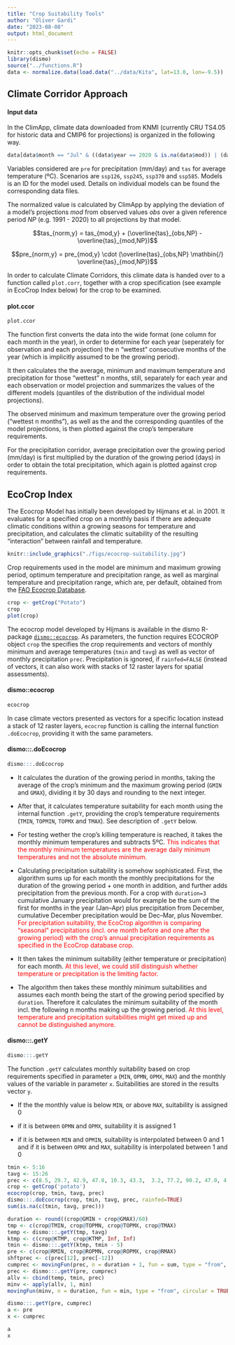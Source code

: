 ```yaml
---
title: "Crop Suitability Tools"
author: "Oliver Gardi"
date: "2023-08-08"
output: html_document
---
```


```r
knitr::opts_chunk$set(echo = FALSE)
library(dismo)
source("../functions.R")
data <- normalize.data(load.data("../data/Kita", lat=13.0, lon=-9.5))
```

## Climate Corridor Approach

#### Input data

In the ClimApp, climate data downloaded from KNMI (currently CRU TS4.05 for historic data and CMIP6 for projections) is organized in the following way. 

```r
data[data$month == "Jul" & ((data$year == 2020 & is.na(data$mod)) | (data$year == 2100 & data$mod %in% c("cmip6_ssp126_000", "cmip6_ssp126_001", "cmip6_ssp585_000", "cmip6_ssp585_001"))), ] %>% arrange(var, year, desc(set), sce)
```
Variables considered are ``pre`` for precipitation (mm/day) and ``tas`` for average temperature (ºC). Scenarios are ``ssp126``, ``ssp245``, ``ssp370`` and ``ssp585``. Models is an ID for the model used. Details on individual models can be found the corresponding data files. 

The normalized value is calculated by ClimApp by applying the deviation of a model's projections $mod$ from observed values $obs$ over a given reference period $NP$ (e.g. 1991 - 2020) to all projections by that model.

$$tas_{norm,y} = tas_{mod,y} + (\overline{tas}_{obs,NP} -  \overline{tas}_{mod,NP})$$

$$pre_{norm,y} = pre_{mod,y} \cdot (\overline{tas}_{obs,NP} \mathbin{/} \overline{tas}_{mod,NP})$$

In order to calculate Climate Corridors, this climate data is handed over to a function called ``plot.corr``, together with a crop specification (see example in EcoCrop Index below) for the crop to be examined.

#### plot.ccor
```r
plot.ccor
```

The function first converts the data into the wide format (one column for each month in the year), in order to determine for each year (seperately for observation and each projection) the n "wettest" consecutive months of the year (which is implicitly assumed to be the growing period). 

It then calculates the the average, minimum and maximum temperature and precipitation for those "wettest" n months, still, separately for each year and each observation or model projection and summarizes the values of the different models (quantiles of the distribution of the individual model projections).

The observed minimum and maximum temperature over the growing period ("wettest n months"), as well as the and the corresponding quantiles of the model projections, is then plotted against the crop's temperature requirements.

For the precipitation corridor, average precipitation over the growing period (mm/day) is first multiplied by the duration of the growing period (days) in order to obtain the total precipitation, which again is plotted against crop requirements.



## EcoCrop Index

The Ecocrop Model has initially been developed by Hijmans et al. in 2001. It evaluates for a specified crop on a monthly basis if there are adequate climatic conditions within a growing seasons for temperature and precipitation, and calculates the climatic suitability of the resulting "interaction" between rainfall and temperature.

```r
knitr::include_graphics("./figs/ecocrop-suitability.jpg")
```

Crop requirements used in the model are minimum and maximum growing period, optimum temperature and precipitation range, as well as marginal temperature and precipitation range, which are, per default, obtained from the [FAO Ecocrop Database](https://ecocrop.review.fao.org).

```r
crop <- getCrop("Potato")
crop
plot(crop)
```

The ecocrop model developed by Hijmans is available in the dismo R-package [``dismo::ecocrop``](https://search.r-project.org/CRAN/refmans/dismo/html/ecocrop.html). As parameters, the function requires ECOCROP object ``crop`` the specifies the crop requirements and vectors of monthly minimum and average temperatures (``tmin`` and ``tavg``) as well as vector of monthly precipitation ``prec``. Precipitation is ignored, if ``rainfed=FALSE`` (instead of vectors, it can also work with stacks of 12 raster layers for spatial assessments).

#### dismo::ecocrop
```r
ecocrop
```

In case climate vectors presented as vectors for a specific location instead a stack of 12 raster layers, ``ecocrop`` function is calling the internal function ``.doEcocrop``, providing it with the same parameters.

#### dismo:::.doEcocrop
```r
dismo:::.doEcocrop
```

+ It calculates the duration of the growing period in months, taking the average of the crop's minimum and the maximum growing period (``GMIN`` and ``GMAX``), dividing it by 30 days and rounding to the next integer.

+ After that, it calculates temperature suitability for each month using the internal function ``.getY``, providing the crop's temperature requirements (``TMIN``, ``TOPMIN``, ``TOPMX`` and ``TMAX``). See description of ``.getY`` below.

+ For testing wether the crop's killing temperature is reached, it takes the monthly minimum temperatures and subtracts 5ºC. 
<span style="color: red;">This indicates that the monthly minimum temperatures are the average daily minimum temperatures and not the absolute minimum.</span> 

+ Calculating precipitation suitability is somehow sophisticated. First, the algorithm sums up for each month the monthly precipitations for the duration of the growing period + one month in addition, and further adds precipitation from the previous month. For a crop with ``duration=3`` cumulative January precipitation would for example be the sum of the first for months in the year (Jan--Apr) plus precipitation from December, cumulative December precipitation would be Dec--Mar, plus November. 
<span style="color: red;">For precipitation suitability, the EcoCrop algorithm is comparing "seasonal" precipitations (incl. one month before and one after the growing period) with the crop's annual precipitation requirements as specified in the EcoCrop database crop.</span>

+ It then takes the minimum suitability (either temperature or precipitation) for each month. <span style="color: red;">At this level, we could still distinguish whether temperature or precipitation is the limiting factor.</span>

+ The algorithm then takes these monthly minimum suitabilities and assumes each month being the start of the growing period specified by ``duration``. Therefore it calculates the minimum suitability of the month incl. the following n months making up the growing period. <span style="color: red;">At this level, temperature and precipitation suitabilities might get mixed up and cannot be distinguished anymore.</span>

#### dismo:::.getY
```r
dismo:::.getY
```

The function ``.getY`` calculates monthly suitability based on crop requirements specified in parameter ``a`` (``MIN``, ``OPMN``, ``OPMX``, ``MAX``) and the monthly values of the variable in parameter ``x``. Suitabilities are stored in the results vector ``y``.

+ If the the monthly value is below  ``MIN``, or above ``MAX``, suitability is assigned 0

+ if it is between ``OPMN`` and ``OPMX``, suitability it is assigned 1

+ if it is between ``MIN`` and ``OPMIN``, suitability is interpolated between 0 and 1 and if it is between ``OPMX`` and ``MAX``, suitability is interpolated between 1 and 0

```r
tmin <- 5:16
tavg <- 15:26
prec <- c(8.5, 29.7, 42.9, 47.8, 10.3, 43.3,  3.2, 77.2, 90.2, 47.0, 4.8, 98.2)
crop <- getCrop('potato')
ecocrop(crop, tmin, tavg, prec)
dismo:::.doEcocrop(crop, tmin, tavg, prec, rainfed=TRUE)
sum(is.na(c(tmin, tavg, prec)))

duration <- round((crop@GMIN + crop@GMAX)/60)
tmp <- c(crop@TMIN, crop@TOPMN, crop@TOPMX, crop@TMAX)
temp <- dismo:::.getY(tmp, tavg)
ktmp <- c(crop@KTMP, crop@KTMP, Inf, Inf)
tmin <- dismo:::.getY(ktmp, tmin - 5)
pre <- c(crop@RMIN, crop@ROPMN, crop@ROPMX, crop@RMAX)
shftprec <- c(prec[12], prec[-12])
cumprec <- movingFun(prec, n = duration + 1, fun = sum, type = "from", circular = TRUE) + shftprec
prec <- dismo:::.getY(pre, cumprec)
allv <- cbind(temp, tmin, prec)
minv <- apply(allv, 1, min)
movingFun(minv, n = duration, fun = min, type = "from", circular = TRUE)

dismo:::.getY(pre, cumprec)
a <- pre
x <- cumprec

a
x
```
